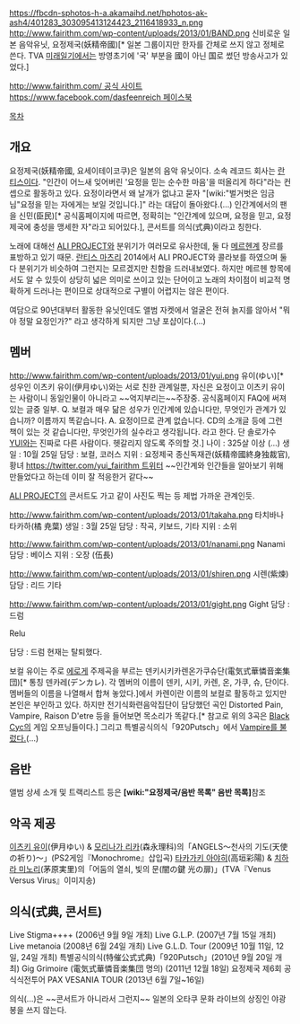 https://fbcdn-sphotos-h-a.akamaihd.net/hphotos-ak-ash4/401283_303095413124423_2116418933_n.png
http://www.fairithm.com/wp-content/uploads/2013/01/BAND.png
신비로운 일본 음악유닛, 요정제국(妖精帝國)[* 일본 그룹이지만 한자를 간체로 쓰지 않고 정체로 쓴다. TVA [[미래일기]]에서는 방영초기에 '국' 부분을 國이 아닌 国로 썼던 방송사고가 있었다.]

[[http://www.fairithm.com/ 공식 사이트]]
[[https://www.facebook.com/dasfeenreich 페이스북]]

[[목차]]

== 개요 ==
요정제국(妖精帝國, 요세이테이코쿠)은 일본의 음악 유닛이다. 소속 레코드 회사는  [[란티스]]이다. "인간이 어느새 잊어버린 '요정을 믿는 순수한 마음'을 떠올리게 하다"라는 컨셉으로 활동하고 있다. 요정이라면서 왜 날개가 없냐고 묻자 "[wiki:"벌거벗은 임금님"요정을 믿는 자에게는 보일 것입니다.]" 라는 대답이 돌아왔다.(...) 인간계에서의 팬을 신민(臣民)[* 공식홈페이지에 따르면, 정확히는 "인간계에 있으며, 요정을 믿고, 요정제국에 충성을 맹세한 자"라고 되어있다.], 콘서트를 의식(式典)이라고 칭한다.

노래에 대해선 [[ALI PROJECT]]와 분위기가 여러모로 유사한데, 둘 다 [[메르헨]]계 장르를 표방하고 있기 때문. [[란티스 마츠리]] 2014에서 ALI PROJECT와 콜라보를 하였으며 둘다 분위기가 비슷하여 그런지는 모르겠지만 친함을 드러내보였다. 하지만 메르헨 항목에서도 알 수 있듯이 상당히 넓은 의미로 쓰이고 있는 단어이고 노래의 차이점이 비교적 명확하게 드러나는 편이므로 상대적으로 구별이 어렵지는 않은 편이다.

여담으로 90년대부터 활동한 유닛인데도 앨범 자켓에서 얼굴은 전혀 늙지를 않아서 "뭐야 정말 요정인가?" 라고 생각하게 되지만 그냥 포샵이다.(...)

== 멤버 ==
http://www.fairithm.com/wp-content/uploads/2013/01/yui.png
유이(ゆい)[* 성우인 이츠키 유이(伊月ゆい)와는 서로 친한 관계일뿐, 자신은 요정이고 이츠키 유이는 사람이니 동일인물이 아니라고 ~~억지부리는~~주장중. 공식홈페이지 FAQ에 써져있는 글중 일부. Q. 보컬과 매우 닮은 성우가 인간계에 있습니다만, 무엇인가 관계가 있습니까? 이름까지 똑같습니다. A. 요정이므로 관계 없습니다. CD의 소개글 등에 그런 책이 있는 것 같습니다만, 무엇인가의 실수라고 생각됩니다. 라고 한다. 단 솔로가수 [[YUI]]와는 진짜로 다른 사람이다. 헷갈리지 않도록 주의할 것.]
나이 : 325살 이상 (...)
생일 : 10월 25일
담당 : 보컬, 코러스
지위 : 요정제국 종신독재관(妖精帝國終身独裁官), 황녀
[[https://twitter.com/yui_fairithm 트위터]] ~~인간계와 인간들을 알아보기 위해 만들었다고 하는데 이미 잘 적응한거 같다~~

[[ALI PROJECT]]의 콘서트도 가고 같이 사진도 찍는 등 제법 가까운 관계인듯.

http://www.fairithm.com/wp-content/uploads/2013/01/takaha.png
타치바나 타카하(橘 尭葉)
생일 : 3월 25일
담당 : 작곡, 키보드, 기타
지위 : 소위

http://www.fairithm.com/wp-content/uploads/2013/01/nanami.png
Nanami
담당 : 베이스
지위 : 오장 (伍長)

http://www.fairithm.com/wp-content/uploads/2013/01/shiren.png
시렌(紫煉)
담당 : 리드 기타

http://www.fairithm.com/wp-content/uploads/2013/01/gight.png
Gight
담당 : 드럼

Relu

담당 : 드럼
현재는 탈퇴했다.

보컬 유이는 주로 [[에로게]] 주제곡을 부르는 덴키시키카렌온가쿠슈단(電気式華憐音楽集団)[* 통칭 덴카레(デンカレ). 각 멤버의 이름이 덴키, 시키, 카렌, 온, 가쿠, 슈, 단이다. 멤버들의 이름을 나열해서 합쳐 놓았다.]에서 카렌이란 이름의 보컬로 활동하고 있지만 본인은 부인하고 있다. 하지만 전기식화련음악집단이 담당했던 곡인 Distorted Pain, Vampire, Raison D'etre 등을 들어보면 목소리가 똑같다.[* 참고로 위의 3곡은 [[Black Cyc]]의 게임 오프닝들이다.] 그리고 특별공식의식「920Putsch」에서 [http://www.youtube.com/watch?v=__yjDMK9eSE Vampire를 불렀다.](...)

== 음반 ==
앨범 상세 소개 및 트랙리스트 등은 '''[wiki:"요정제국/음반 목록" 음반 목록]'''참조

== 악곡 제공 ==
[[이츠키 유이]](伊月ゆい) & [[모리나가 리카]](森永理科)의「ANGELS～천사의 기도(天使の祈り)～」(PS2게임『Monochrome』삽입곡)
[[타카가키 아야히]](高垣彩陽) & [[치하라 미노리]](茅原実里)의「어둠의 열쇠, 빛의 문(闇の鍵 光の扉)」(TVA『Venus Versus Virus』이미지송)

== 의식(式典, 콘서트) ==
Live Stigma++++ (2006년 9월 9일 개최)
Live G.L.P. (2007년 7월 15일 개최)
Live metanoia (2008년 6월 24일 개최)
Live G.L.D. Tour (2009년 10월 11일, 12일, 24일 개최)
특별공식의식(特催公式式典)「920Putsch」(2010년 9월 20일 개최)
Gig Grimoire (電気式華憐音楽集団 명의) (2011년 12월 18일)
요정제국 제6회 공식식전투어 PAX VESANIA TOUR (2013년 6월 7일~16일)

의식(...)은 ~~콘서트가 아니라서 그런지~~ 일본의 오타쿠 문화 라이브의 상징인 야광봉을 쓰지 않는다.

